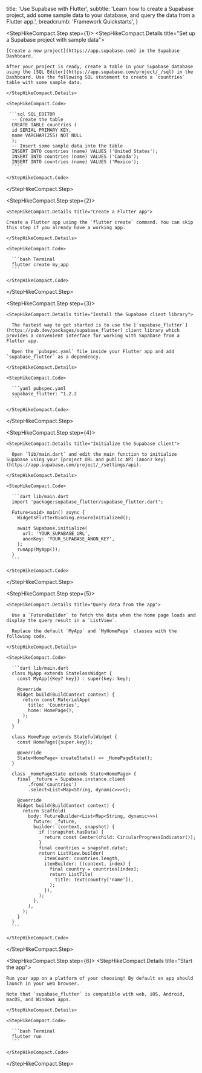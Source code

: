 
  title: 'Use Supabase with Flutter',
  subtitle:
    'Learn how to create a Supabase project, add some sample data to your database, and query the data from a Flutter app.',
  breadcrumb: 'Framework Quickstarts',
}

<StepHikeCompact>

  <StepHikeCompact.Step step={1}>
    <StepHikeCompact.Details title="Set up a Supabase project with sample data">

    [Create a new project](https://app.supabase.com) in the Supabase Dashboard.

    After your project is ready, create a table in your Supabase database using the [SQL Editor](https://app.supabase.com/project/_/sql) in the Dashboard. Use the following SQL statement to create a `countries` table with some sample data.

    </StepHikeCompact.Details>

    <StepHikeCompact.Code>

     ```sql SQL_EDITOR
      -- Create the table
      CREATE TABLE countries (
      id SERIAL PRIMARY KEY,
      name VARCHAR(255) NOT NULL
      );
      -- Insert some sample data into the table
      INSERT INTO countries (name) VALUES ('United States');
      INSERT INTO countries (name) VALUES ('Canada');
      INSERT INTO countries (name) VALUES ('Mexico');
      ````

    </StepHikeCompact.Code>

  </StepHikeCompact.Step>

  <StepHikeCompact.Step step={2}>

    <StepHikeCompact.Details title="Create a Flutter app">

    Create a Flutter app using the `flutter create` command. You can skip this step if you already have a working app.

    </StepHikeCompact.Details>

    <StepHikeCompact.Code>

      ```bash Terminal
      flutter create my_app
      ```

    </StepHikeCompact.Code>

  </StepHikeCompact.Step>

  <StepHikeCompact.Step step={3}>

    <StepHikeCompact.Details title="Install the Supabase client library">

      The fastest way to get started is to use the [`supabase_flutter`](https://pub.dev/packages/supabase_flutter) client library which provides a convenient interface for working with Supabase from a Flutter app.

      Open the `pubspec.yaml` file inside your Flutter app and add `supabase_flutter` as a dependency.

    </StepHikeCompact.Details>

    <StepHikeCompact.Code>

      ```yaml pubspec.yaml
      supabase_flutter: ^1.2.2
      ```

    </StepHikeCompact.Code>

  </StepHikeCompact.Step>

  <StepHikeCompact.Step step={4}>

    <StepHikeCompact.Details title="Initialize the Supabase client">

      Open `lib/main.dart` and edit the main function to initialize Supabase using your [project URL and public API (anon) key](https://app.supabase.com/project/_/settings/api).

    </StepHikeCompact.Details>

    <StepHikeCompact.Code>

      ```dart lib/main.dart
      import 'package:supabase_flutter/supabase_flutter.dart';

      Future<void> main() async {
        WidgetsFlutterBinding.ensureInitialized();

        await Supabase.initialize(
          url: 'YOUR_SUPABASE_URL',
          anonKey: 'YOUR_SUPABASE_ANON_KEY',
        );
        runApp(MyApp());
      }
      ```

    </StepHikeCompact.Code>

  </StepHikeCompact.Step>

  <StepHikeCompact.Step step={5}>

    <StepHikeCompact.Details title="Query data from the app">

      Use a `FutureBuilder` to fetch the data when the home page loads and display the query result in a `ListView`.

      Replace the default `MyApp` and `MyHomePage` classes with the following code.

    </StepHikeCompact.Details>

    <StepHikeCompact.Code>

      ```dart lib/main.dart
      class MyApp extends StatelessWidget {
        const MyApp({Key? key}) : super(key: key);

        @override
        Widget build(BuildContext context) {
          return const MaterialApp(
            title: 'Countries',
            home: HomePage(),
          );
        }
      }

      class HomePage extends StatefulWidget {
        const HomePage({super.key});

        @override
        State<HomePage> createState() => _HomePageState();
      }

      class _HomePageState extends State<HomePage> {
        final _future = Supabase.instance.client
            .from('countries')
            .select<List<Map<String, dynamic>>>();

        @override
        Widget build(BuildContext context) {
          return Scaffold(
            body: FutureBuilder<List<Map<String, dynamic>>>(
              future: _future,
              builder: (context, snapshot) {
                if (!snapshot.hasData) {
                  return const Center(child: CircularProgressIndicator());
                }
                final countries = snapshot.data!;
                return ListView.builder(
                  itemCount: countries.length,
                  itemBuilder: ((context, index) {
                    final country = countries[index];
                    return ListTile(
                      title: Text(country['name']),
                    );
                  }),
                );
              },
            ),
          );
        }
      }
      ```

    </StepHikeCompact.Code>

  </StepHikeCompact.Step>

  <StepHikeCompact.Step step={6}>
    <StepHikeCompact.Details title="Start the app">

    Run your app on a platform of your choosing! By default an app should launch in your web browser.

    Note that `supabase_flutter` is compatible with web, iOS, Android, macOS, and Windows apps.

    </StepHikeCompact.Details>

    <StepHikeCompact.Code>

      ```bash Terminal
      flutter run
      ```

    </StepHikeCompact.Code>

  </StepHikeCompact.Step>

</StepHikeCompact>


